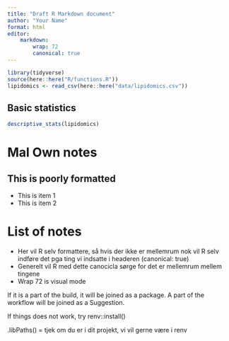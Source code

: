 ```yaml
---
title: "Draft R Markdown document"
author: "Your Name"
format: html
editor:
    markdown:
        wrap: 72
        canonical: true
---
```


```r
library(tidyverse)
source(here::here("R/functions.R"))
lipidomics <- read_csv(here::here("data/lipidomics.csv"))
```

## Basic statistics

```r
descriptive_stats(lipidomics)

```

# Mal Own notes

## This is poorly formatted

-   This is item 1
-   This is item 2

# List of notes

-   Her vil R selv formattere, så hvis der ikke er mellemrum nok vil R
    selv indføre det pga ting vi indsatte i headeren (canonical: true)
-   Generelt vil R med dette canocicla sørge for det er mellemrum mellem
    tingene
-   Wrap 72 is visual mode

If it is a part of the build, it will be joined as a package. A part of
the workflow will be joined as a Suggestion.

If things does not work, try renv::install()

.libPaths() = tjek om du er i dit projekt, vi vil gerne være i renv

```r
```
